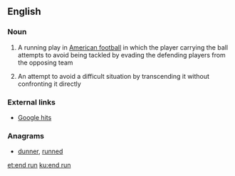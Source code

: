 ==English==

===Noun===
{{en-noun|head=[[end]] [[run]]}}

# A running play in [[American football]] in which the player carrying the ball attempts to avoid being tackled by evading the defending players from the opposing team
# {{label|en|informal|by extension}} An attempt to avoid a difficult situation by transcending it without confronting it directly

===External links===
* [http://www.google.com/search?hl=en&q=%22an+end+run+around%22&btnG=Search Google hits]

===Anagrams===
* [[dunner#English|dunner]], [[runned#English|runned]]

[[et:end run]]
[[ku:end run]]